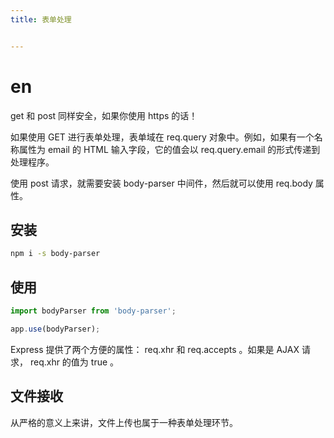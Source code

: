 ```yaml
---
title: 表单处理


---
```


# en

get 和 post 同样安全，如果你使用 https 的话！

如果使用 GET 进行表单处理，表单域在 req.query 对象中。例如，如果有一个名称属性为 email 的 HTML 输入字段，它的值会以 req.query.email 的形式传递到处理程序。

使用 post 请求，就需要安装 body-parser 中间件，然后就可以使用 req.body 属性。

## 安装

```sh
npm i -s body-parser
```

## 使用

```js
import bodyParser from 'body-parser';

app.use(bodyParser);
```

Express 提供了两个方便的属性： req.xhr 和 req.accepts 。如果是 AJAX 请求， req.xhr 的值为 true 。

## 文件接收

从严格的意义上来讲，文件上传也属于一种表单处理环节。

            